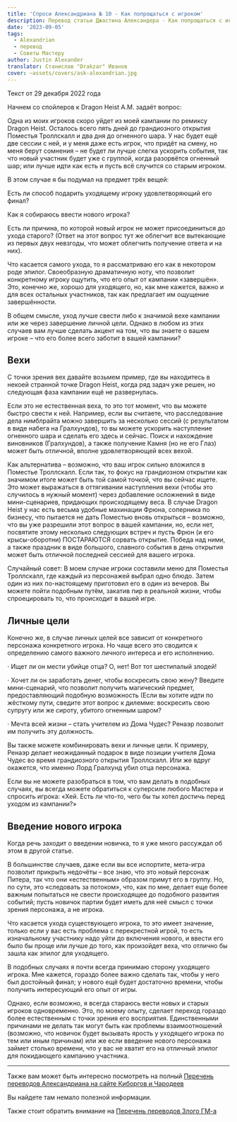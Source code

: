 ```yaml
---
title: 'Спроси Александриана № 10 - Как попрощаться с игроком'
description: Перевод статьи Джастина Александера - Как попрощаться с игроком
date: '2023-09-05'
tags:
  - Alexandrian
  - перевод
  - Советы Мастеру
author: Justin Alexander
translator: Станислав "Drakzar" Иванов
cover: ~assets/covers/ask-alexandrian.jpg
---
```


Текст от 29 декабря 2022 года

Начнем со спойлеров к Dragon Heist
A.M. задаёт вопрос:

Одна из моих игроков скоро уйдет из моей кампании по ремиксу Dragon Heist. Осталось всего пять дней до грандиозного открытия Поместья Троллскалл и два дня до огненного шара. У нас будет ещё две сессии с ней, и у меня даже есть игрок, что придёт на смену, но меня берут сомнения – не будет ли лучше слегка ускорить события, так что новый участник будет уже с группой, когда разорвётся огненный шар; или лучше идти как есть и пусть всё случится со старым игроком.

В этом случае я бы подумал на предмет трёх вещей:

Есть ли способ подарить уходящему игроку удовлетворяющий его финал?

Как я собираюсь ввести нового игрока?

Есть ли причина, по которой новый игрок не может присоединиться до ухода старого? (Ответ на этот вопрос тут же облегчит все вытекающие из первых двух невзгоды, что может облегчить получение ответа и на них).

Что касается самого ухода, то я рассматриваю его как в некотором роде эпилог. Своеобразную драматичную ноту, что позволит конкретному игроку ощутить, что его опыт от кампании «завершён». Это, конечно же, хорошо для уходящего, но, как мне кажется, важно и для всех остальных участников, так как предлагает им ощущение завершённости.

В общем смысле, уход лучше свести либо к значимой вехе кампании или же через завершение личной цели. Однако в любом из этих случаев вам лучше сделать акцент на том, что вы знаете о вашем игроке – что его более всего заботит в вашей кампании?

## Вехи

С точки зрения вех давайте возьмем пример, где вы находитесь в некоей странной точке Dragon Heist, когда ряд задач уже решен, но следующая фаза кампании ещё не развернулась.

Если это не естественная веха, то это тот момент, что вы можете быстро свести к ней. Например, если вы считаете, что расследование дела нимблрайта можно завершить за несколько сессий (с результатом в виде набега на Гралхундов), то вы можете ускорить наступление огненного шара и сделать его здесь и сейчас. Поиск и нахождение виновников (Гралхундов), а также получение Камня (но не его Глаз) может быть отличной, вполне удовлетворяющей всех вехой.

Как альтернатива – возможно, что ваш игрок сильно вложился в Поместье Троллскалл. Если так, то фокус на грандиозном открытии как значимом итоге может быть той самой точкой, что вы сейчас ищете. Это может выражаться в оттягивании наступления вехи (чтобы это случилось в нужный момент) через добавление осложнений в виде мини-сценариев, придающих происходящему веса. В случае Dragon Heist у нас есть весьма удобные махинации Фрюна, соперника по бизнесу, что пытается не дать Поместью вновь открыться – возможно, что вы уже разрешили этот вопрос в вашей кампании, но, если нет, посвятите этому несколько следующих встреч и пусть Фрюн (и его крысы-оборотни) ПОСТАРАЮТСЯ сорвать открытие. Победа над ними, а также праздник в виде большого, славного события в день открытия может быть отличной последней сессией для вашего игрока.

Случайный совет: В моем случае игроки составили меню для Поместья Троллскалл, где каждый из персонажей выбрал одно блюдо. Затем один из них по-настоящему приготовил его в один из вечеров. Вы можете пойти подобным путём, закатив пир в реальной жизни, чтобы спроецировать то, что происходит в вашей игре.

## Личные цели

Конечно же, в случае личных целей все зависит от конкретного персонажа конкретного игрока. Но чаще всего это сводится к определению самого важного личного интереса и его исполнению.

· Ищет ли он мести убийце отца? О, нет! Вот тот шестипалый злодей!

· Хочет ли он заработать денег, чтобы воскресить свою жену? Введите мини-сценарий, что позволит получить магический предмет, предоставляющий подобную возможность (Если вы хотите идти по жёсткому пути, сведите этот вопрос к дилемме: воскресить свою супругу или же сироту, убитого огненным шаром?

· Мечта всей жизни – стать учителем из Дома Чудес? Ренаэр позволит им получить эту должность.

Вы также можете комбинировать вехи и личные цели. К примеру, Ренаэр делает неожиданный подарок в виде позиции учителя Дома Чудес во время грандиозного открытия Троллскалл. Или же вдруг окажется, что именно Лорд Гралхунд убил отца персонажа.

Если вы не можете разобраться в том, что вам делать в подобных случаях, вы всегда можете обратиться к суперсиле любого Мастера и спросить игрока: «Хей. Есть ли что-то, чего бы ты хотел достичь перед уходом из кампании?»

## Введение нового игрока

Когда речь заходит о введении новичка, то я уже много рассуждал об этом в другой статье.

В большинстве случаев, даже если вы все испортите, мета-игра позволит прикрыть недочёты – все знаю, что это новый персонаж Питера, так что они «естественным» образом примут его в группу. Но, по сути, это «следовать за потоком», что, как по мне, делает еще более важным попытаться не свести происходящее до подобного развития событий; пусть новичок партии будет иметь для неё смысл с точки зрения персонажа, а не игрока.

Что касается ухода существующего игрока, то это имеет значение, только если у вас есть проблема с перекрестной игрой, то есть изначальному участнику надо уйти до включения нового, и ввести его было бы проще или лучше до того, как произойдет веха, что отлично бы зашла как эпилог для уходящего.

В подобных случаях я почти всегда принимаю сторону уходящего игрока. Мне кажется, гораздо более важно сделать так, чтобы у него был достойный финал; у нового ещё будет достаточно времени, чтобы получить интересующий его опыт от игры.

Однако, если возможно, я всегда стараюсь вести новых и старых игроков одновременно. Это, по моему опыту, сделает переход гораздо более естественным с точки зрения его восприятия. Единственными причинами не делать так могут быть как проблемы взаимоотношений (возможно, что новичок будет вызывать ярость у уходящего игрока по тем или иным причинам) или же если введение нового персонажа займет столько времени, что у вас не хватит его на отличный эпилог для покидающего кампанию участника.

---

Также вам может быть интересно посмотреть на полный
[Перечень переводов Александриана на сайте Киборгов и Чародеев](https://cyborgsandmages.com/posts/translations/alexandrian-index)

Вы найдете там немало полезной информации.

Также стоит обратить внимание на [Перечень переводов Злого ГМ-а](https://cyborgsandmages.com/posts/translations/angrygm-index)
